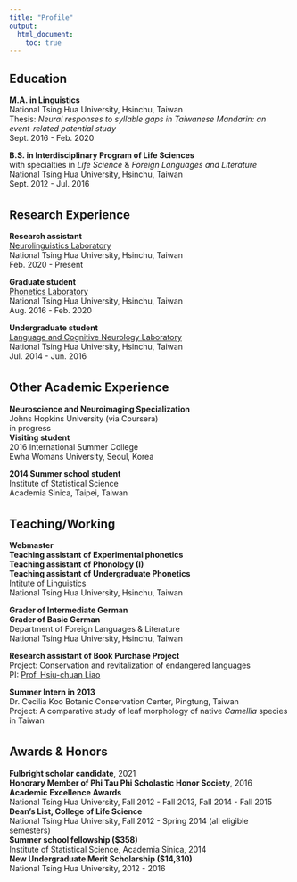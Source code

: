 ---
title: "Profile"
output:
  html_document:
    toc: true
---
## Education  

**M.A. in Linguistics**  
National Tsing Hua University, Hsinchu, Taiwan  
Thesis: *Neural responses to syllable gaps in Taiwanese Mandarin: an event-related potential study*  
Sept. 2016 - Feb. 2020  

**B.S. in Interdisciplinary Program of Life Sciences**  
with specialties in *Life Science* & *Foreign Languages and Literature*  
National Tsing Hua University, Hsinchu, Taiwan  
Sept. 2012 - Jul. 2016  

<div style="margin-bottom:35px;">
</div>

## Research Experience  

**Research assistant**  
[Neurolinguistics Laboratory](https://sites.google.com/view/neuroling/)   
National Tsing Hua University, Hsinchu, Taiwan  
Feb. 2020 - Present  

**Graduate student**  
[Phonetics Laboratory](http://homepage.ling.nthu.edu.tw/phonlab/)  
National Tsing Hua University, Hsinchu, Taiwan  
Aug. 2016 - Feb. 2020  

**Undergraduate student**  
[Language and Cognitive Neurology   Laboratory](https://sites.google.com/view/neuroling504)  
National Tsing Hua University, Hsinchu, Taiwan  
Jul. 2014 - Jun. 2016  

<div style="margin-bottom:35px;">
</div>

## Other Academic Experience  
**Neuroscience and Neuroimaging Specialization**  
Johns Hopkins University (via Coursera)  
in progress  
**Visiting student**  
2016 International Summer College  
Ewha Womans University, Seoul, Korea  
  
**2014 Summer school student**  
Institute of Statistical Science  
Academia Sinica, Taipei, Taiwan  

<div style="margin-bottom:35px;">
</div>

## Teaching/Working  

**Webmaster**  
**Teaching assistant of Experimental phonetics**  
**Teaching assistant of Phonology (I)**  
**Teaching assistant of Undergraduate Phonetics**  
Intitute of Linguistics  
National Tsing Hua University, Hsinchu, Taiwan  

**Grader of Intermediate German**  
**Grader of Basic German**  
Department of Foreign Languages & Literature  
National Tsing Hua University, Hsinchu, Taiwan 

**Research assistant of Book Purchase Project**  
Project: Conservation and revitalization of endangered languages  
PI: [Prof. Hsiu-chuan Liao](http://homepage.ling.nthu.edu.tw/faculty/hcliao/index.html)  

**Summer Intern in 2013**  
Dr. Cecilia Koo Botanic Conservation Center, Pingtung, Taiwan  
Project: A comparative study of leaf morphology of native *Camellia* species in Taiwan

<div style="margin-bottom:35px;">
</div>

## Awards & Honors
**Fulbright scholar candidate**, 2021  
**Honorary Member of Phi Tau Phi Scholastic Honor Society**, 2016  
**Academic Excellence Awards**  
National Tsing Hua University, Fall 2012 - Fall 2013, Fall 2014 - Fall 2015  
**Dean’s List, College of Life Science**  
National Tsing Hua University, Fall 2012 - Spring 2014 (all eligible semesters)  
**Summer school fellowship ($358)**  
Institute of Statistical Science, Academia Sinica, 2014  
**New Undergraduate Merit Scholarship ($14,310)**  
National Tsing Hua University, 2012 - 2016